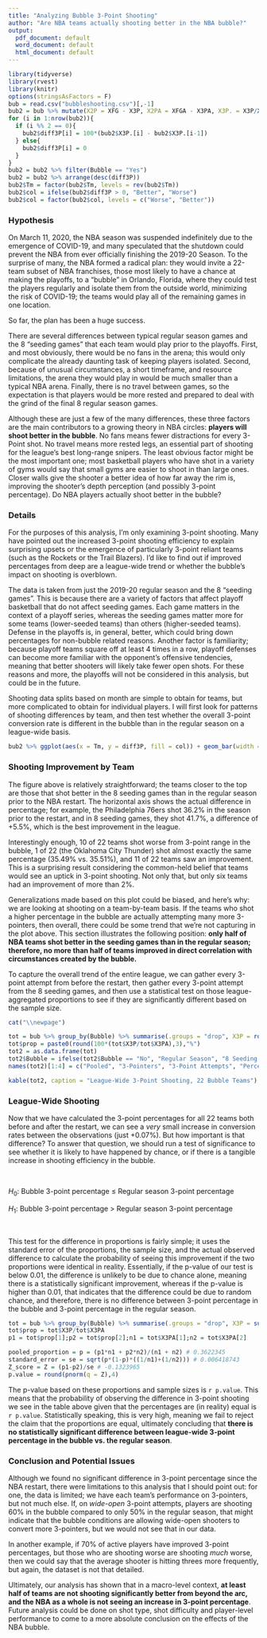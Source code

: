 ```yaml
---
title: "Analyzing Bubble 3-Point Shooting"
author: "Are NBA teams actually shooting better in the NBA bubble?"
output:
  pdf_document: default
  word_document: default
  html_document: default
---
```


```r
library(tidyverse)
library(rvest)
library(knitr)
options(stringsAsFactors = F)
bub = read.csv("bubbleshooting.csv")[,-1]
bub2 = bub %>% mutate(X2P = XFG - X3P, X2PA = XFGA - X3PA, X3P. = X3P/X3PA, XFG. = XFG/XFGA, X2P. = X2P/X2PA)
for (i in 1:nrow(bub2)){
  if (i %% 2 == 0){
    bub2$diff3P[i] = 100*(bub2$X3P.[i] - bub2$X3P.[i-1])
  } else{
    bub2$diff3P[i] = 0
  }
}
bub2 = bub2 %>% filter(Bubble == "Yes")
bub2 = bub2 %>% arrange(desc(diff3P))
bub2$Tm = factor(bub2$Tm, levels = rev(bub2$Tm))
bub2$col = ifelse(bub2$diff3P > 0, "Better", "Worse")
bub2$col = factor(bub2$col, levels = c("Worse", "Better"))

```


### Hypothesis

On March 11, 2020, the NBA season was suspended indefinitely due to the emergence of COVID-19, and many speculated that the shutdown could prevent the NBA from ever officially finishing the 2019-20 Season. To the surprise of many, the NBA formed a radical plan: they would invite a 22-team subset of NBA franchises, those most likely to have a chance at making the playoffs, to a "bubble" in Orlando, Florida, where they could test the players regularly and isolate them from the outside world, minimizing the risk of COVID-19; the teams would play all of the remaining games in one location.

So far, the plan has been a huge success.

There are several differences between typical regular season games and the 8 "seeding games" that each team would play prior to the playoffs. First, and most obviously, there would be no fans in the arena; this would only complicate the already daunting task of keeping players isolated. Second, because of unusual circumstances, a short timeframe, and resource limitations, the arena they would play in would be much smaller than a typical NBA arena. Finally, there is no travel between games, so the expectation is that players would be more rested and prepared to deal with the grind of the final 8 regular season games.

Although these are just a few of the many differences, these three factors are the main contributors to a growing theory in NBA circles: **players will shoot better in the bubble**. No fans means fewer distractions for every 3-Point shot. No travel means more rested legs, an essential part of shooting for the league's best long-range snipers. The least obvious factor might be the most important one; most basketball players who have shot in a variety of gyms would say that small gyms are easier to shoot in than large ones. Closer walls give the shooter a better idea of how far away the rim is, improving the shooter's depth perception (and possibly 3-point percentage). Do NBA players actually shoot better in the bubble?

### Details

For the purposes of this analysis, I'm only examining 3-point shooting. Many have pointed out the increased 3-point shooting efficiency to explain surprising upsets or the emergence of particularly 3-point reliant teams (such as the Rockets or the Trail Blazers). I'd like to find out if improved percentages from deep are a league-wide trend or whether the bubble's impact on shooting is overblown.

The data is taken from just the 2019-20 regular season and the 8 "seeding games". This is because there are a variety of factors that affect playoff basketball that do not affect seeding games. Each game matters in the context of a playoff series, whereas the seeding games matter more for some teams (lower-seeded teams) than others (higher-seeded teams). Defense in the playoffs is, in general, better, which could bring down percentages for non-bubble related reasons. Another factor is familiarity; because playoff teams square off at least 4 times in a row, playoff defenses can become more familiar with the opponent's offensive tendencies, meaning that better shooters will likely take fewer open shots. For these reasons and more, the playoffs will not be considered in this analysis, but could be in the future.

Shooting data splits based on month are simple to obtain for teams, but more complicated to obtain for individual players. I will first look for patterns of shooting differences by team, and then test whether the overall 3-point conversion rate is different in the bubble than in the regular season on a league-wide basis.

```r
bub2 %>% ggplot(aes(x = Tm, y = diff3P, fill = col)) + geom_bar(width = I(0.75), color = "black", stat = "identity") + coord_flip() + scale_y_continuous("Difference in 3-Point Percentage", breaks = -6:6) + scale_x_discrete("") + scale_fill_manual("", values = c("#f7eae0", "#f18973")) + theme_bw() + ggtitle("Bubble 3-Point Shooting", "Regular Season vs. Seeding Games") + geom_vline(xintercept = 10.5, linetype = "dashed") + theme(legend.position = "top") + geom_hline(yintercept = 0)
```

### Shooting Improvement by Team

The figure above is relatively straightforward; the teams closer to the top are those that shot better in the 8 seeding games than in the regular season prior to the NBA restart. The horizontal axis shows the actual difference in percentage; for example, the Philadelphia 76ers shot 36.2% in the season prior to the restart, and in 8 seeding games, they shot 41.7%, a difference of +5.5%, which is the best improvement in the league.

Interestingly enough, 10 of 22 teams shot worse from 3-point range in the bubble, 1 of 22 (the Oklahoma City Thunder) shot almost exactly the same percentage (35.49% vs. 35.51%), and 11 of 22 teams saw an improvement. This is a surprising result considering the common-held belief that teams would see an uptick in 3-point shooting. Not only that, but only six teams had an improvement of more than 2%.

Generalizations made based on this plot could be biased, and here's why: we are looking at shooting on a team-by-team basis. If the teams who shot a higher percentage in the bubble are actually attempting many more 3-pointers, then overall, there could be some trend that we're not capturing in the plot above. This section illustrates the following position: **only half of NBA teams shot better in the seeding games than in the regular season; therefore, no more than half of teams improved in direct correlation with circumstances created by the bubble.**

To capture the overall trend of the entire league, we can gather every 3-point attempt from before the restart, then gather every 3-point attempt from the 8 seeding games, and then use a statistical test on those league-aggregated proportions to see if they are significantly different based on the sample size.

  ```r
cat("\\newpage")
```

```r
tot = bub %>% group_by(Bubble) %>% summarise(.groups = "drop", X3P = round(sum(X3P)), X3PA = round(sum(X3PA)))
tot$prop = paste0(round(100*(tot$X3P/tot$X3PA),3),"%")
tot2 = as.data.frame(tot)
tot2$Bubble = ifelse(tot2$Bubble == "No", "Regular Season", "8 Seeding Games")
names(tot2)[1:4] = c("Pooled", "3-Pointers", "3-Point Attempts", "Percentage")

kable(tot2, caption = "League-Wide 3-Point Shooting, 22 Bubble Teams")

```

### League-Wide Shooting

Now that we have calculated the 3-point percentages for all 22 teams both before and after the restart, we can see a *very* small increase in conversion rates between the observations (just +0.07%). But how important is that difference? To answer that question, we should run a test of significance to see whether it is likely to have happened by chance, or if there is a tangible increase in shooting efficiency in the bubble.

&nbsp;

$H_{0}$: Bubble 3-point percentage $\le$ Regular season 3-point percentage

$H_{1}$: Bubble 3-point percentage > Regular season 3-point percentage

&nbsp;

This test for the difference in proportions is fairly simple; it uses the standard error of the proportions, the sample size, and the actual observed difference to calculate the probability of seeing this improvement if the two proportions were identical in reality. Essentially, if the p-value of our test is below 0.01, the difference is unlikely to be due to chance alone, meaning there is a statistically significant improvement, whereas if the p-value is higher than 0.01, that indicates that the difference could be due to random chance, and therefore, there is no difference between 3-point percentage in the bubble and 3-point percentage in the regular season.

```r
tot = bub %>% group_by(Bubble) %>% summarise(.groups = "drop", X3P = sum(X3P), X3PA = sum(X3PA))
tot$prop = tot$X3P/tot$X3PA
p1 = tot$prop[1];p2 = tot$prop[2];n1 = tot$X3PA[1];n2 = tot$X3PA[2]
```

```r
pooled_proportion = p = (p1*n1 + p2*n2)/(n1 + n2) # 0.3622345
standard_error = se = sqrt(p*(1-p)*((1/n1)+(1/n2))) # 0.006418743
Z_score = Z = (p1-p2)/se # -0.1323965
p.value = round(pnorm(q = Z),4)

```

The p-value based on these proportions and sample sizes is `r p.value`. This means that the probability of observing the difference in 3-point shooting we see in the table above given that the percentages are (in reality) equal is `r p.value`. Statistically speaking, this is very high, meaning we fail to reject the claim that the proportions are equal, ultimately concluding that **there is no statistically significant difference between league-wide 3-point percentage in the bubble vs. the regular season**.

### Conclusion and Potential Issues

Although we found no significant difference in 3-point percentage since the NBA restart, there were limitations to this analysis that I should point out: for one, the data is limited; we have each team's performance on 3-pointers, but not much else. If, on *wide-open* 3-point attempts, players are shooting 60% in the bubble compared to only 50% in the regular season, that might indicate that the bubble conditions are allowing wide-open shooters to convert more 3-pointers, but we would not see that in our data.

In another example, if 70% of active players have improved 3-point percentages, but those who are shooting worse are shooting *much* worse, then we could say that the average shooter is hitting threes more frequently, but again, the dataset is not that detailed. 

Ultimately, our analysis has shown that in a macro-level context, **at least half of teams are not shooting significantly better from beyond the arc, and the NBA as a whole is not seeing an increase in 3-point percentage**. Future analysis could be done on shot type, shot difficulty and player-level performance to come to a more absolute conclusion on the effects of the NBA bubble.






